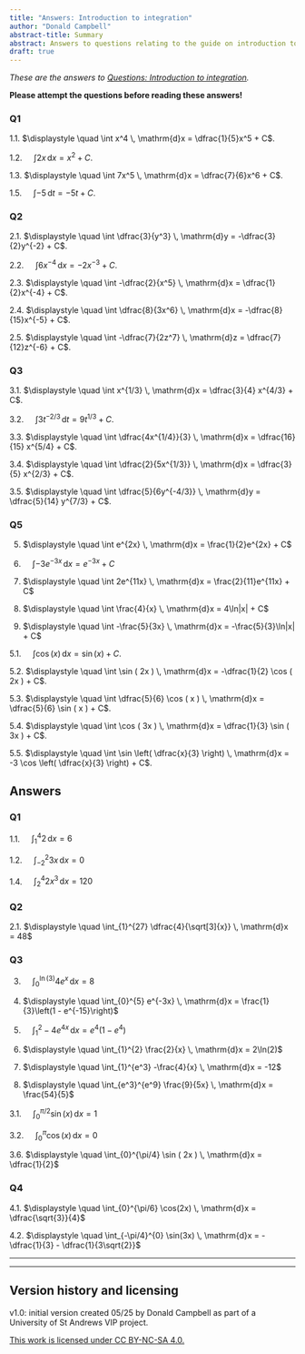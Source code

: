 ```yaml
---
title: "Answers: Introduction to integration"
author: "Donald Campbell"
abstract-title: Summary
abstract: Answers to questions relating to the guide on introduction to integration.
draft: true
---
```


*These are the answers to [Questions: Introduction to integration](../questions/qs-introtointegration.qmd).*

**Please attempt the questions before reading these answers!**

<!-- ANSWERS TO INTRO TO INTEGRATION -->

### Q1 {.unnumbered}

1.1. $\displaystyle \quad \int x^4 \, \mathrm{d}x = \dfrac{1}{5}x^5 + C$.

1.2. $\displaystyle \quad \int 2x \, \mathrm{d}x = x^2 + C$.

1.3. $\displaystyle \quad \int 7x^5 \, \mathrm{d}x = \dfrac{7}{6}x^6 + C$.

<!-- 1.4. $\displaystyle \quad \dfrac{3}{2}x^2 + C$. -->

1.5. $\displaystyle \quad \int -5 \, \mathrm{d}t = -5t + C$.

<!-- 1.6. $\displaystyle \quad x^2 - \dfrac{5}{3}x^3 + C$. -->

<!-- 1.7. $\displaystyle \quad \dfrac{4}{3}x^3 + 2x + C$. -->

<!-- 1.8. $\displaystyle \quad -10x^{-1} - x^2 + C$. -->

<!-- 1.9. $\displaystyle \quad \dfrac{1}{3}x^9 - \dfrac{4}{3}x^{-3} - x^2 + C$. -->

<!-- 1.10. $\displaystyle \quad \dfrac{5}{2}x^2 + x^{-2} - \dfrac{3}{5}x^5 + C$. -->

### Q2 {.unnumbered}


2.1. $\displaystyle \quad \int \dfrac{3}{y^3} \, \mathrm{d}y = -\dfrac{3}{2}y^{-2} + C$.

2.2. $\displaystyle \quad \int 6x^{-4} \, \mathrm{d}x = -2x^{-3} + C$.

2.3. $\displaystyle \quad \int -\dfrac{2}{x^5} \, \mathrm{d}x = \dfrac{1}{2}x^{-4} + C$.

2.4. $\displaystyle \quad \int \dfrac{8}{3x^6} \, \mathrm{d}x = -\dfrac{8}{15}x^{-5} + C$.

2.5. $\displaystyle \quad \int -\dfrac{7}{2z^7} \, \mathrm{d}z = \dfrac{7}{12}z^{-6} + C$.

<!-- 2.6. $\displaystyle \quad -\dfrac{5}{3}x^{-3} - \dfrac{3}{4}x^{-4} + C$. -->

<!-- 2.7. $\displaystyle \quad -\dfrac{2}{3}x^{-2} + \dfrac{1}{5}x^{-6} + C$. -->

<!-- 2.8. $\displaystyle \quad -\dfrac{7}{3}x^{-3} + \dfrac{1}{4}x^4 + \dfrac{2}{5}x^{-5} + C$. -->

<!-- 2.9. $\displaystyle \quad -\dfrac{3}{4}x^{-4} - \dfrac{4}{5}x^{-5} - x + C$. -->

<!-- 2.10. $\displaystyle \quad -\dfrac{9}{8}x^{-8} - \dfrac{4}{35}x^{-5} + \dfrac{1}{3}x^{-7} + C$. -->

### Q3 {.unnumbered}

3.1. $\displaystyle \quad \int x^{1/3} \, \mathrm{d}x = \dfrac{3}{4} x^{4/3} + C$.

3.2. $\displaystyle \quad \int 3t^{-2/3} \, \mathrm{d}t = 9t^{1/3} + C$.

3.3. $\displaystyle \quad \int \dfrac{4x^{1/4}}{3} \, \mathrm{d}x = \dfrac{16}{15} x^{5/4} + C$.

3.4. $\displaystyle \quad \int \dfrac{2}{5x^{1/3}} \, \mathrm{d}x = \dfrac{3}{5} x^{2/3} + C$.

3.5. $\displaystyle \quad \int \dfrac{5}{6y^{-4/3}} \, \mathrm{d}y = \dfrac{5}{14} y^{7/3} + C$.

<!-- 3.6. $\displaystyle \quad \dfrac{3}{2} x^{4/3} + C$. -->

<!-- 3.7. $\displaystyle \quad 8 x^{3/4} + C$. -->

<!-- 3.8. $\displaystyle \quad \dfrac{1}{4}x^4 + \dfrac{9}{8} x^{2/3} + \dfrac{4}{5} x^{5/4} + C$. -->

<!-- 3.9. $\displaystyle \quad \dfrac{5}{6} x^{6/5} - 6x^{2/3} + C$. -->

<!-- 3.10. $\displaystyle \quad \dfrac{4}{9} x^{9/4} + C$. -->

<!-- 3.11. $\displaystyle \quad x^2 - \dfrac{3}{7} x^{7/3} + C$. -->

<!-- 3.12. $\displaystyle \quad \dfrac{1}{12}x^4 - \dfrac{2}{7} x^{7/3} + C$. -->

<!-- 3.13. $\displaystyle \quad \dfrac{135}{14}x^{14/3} + \dfrac{45}{2}x^{8/3} + 30x^{2/3} + C$. -->

<!-- 3.14. $\displaystyle \quad \dfrac{1}{3}x^9 + \dfrac{1}{2}x^8 + x^6 + \dfrac{8}{5}x^5 + x^3 + 2x^2 + C$. -->

<!-- 3.15. $\displaystyle \quad \dfrac{32}{19}x^{19/4} + \dfrac{96}{11}x^{11/4} + 24x^{3/4} + C$. -->

<!-- ### Q4 {.unnumbered} -->

<!-- 4.1. $\displaystyle \quad \dfrac{1}{3}x^3 - 2x + C$. -->

<!-- 4.2. $\displaystyle \quad \dfrac{1}{2}x^2 + 3x^{-1} + C$. -->

<!-- 4.3. $\displaystyle \quad \dfrac{2}{5}x^{5/2} - 2x^{1/2} + C$. -->

<!-- 4.4. $\displaystyle \quad \dfrac{3}{11}x^{11/3} + 3x^{5/3} + C$. -->

<!-- 4.5. $\displaystyle \quad \dfrac{1}{2}x^4 - x^2 - 3x - 3x^{-1} + C$. -->

<!-- 4.6. $\displaystyle \quad -18x^{-2} + 8x^{-3} - x^{-4} + C$. -->

<!-- 4.7. $\displaystyle \quad -\dfrac{16}{3}x^{3/2} - 10x^{-1/2} + C$. -->

### Q5 {.unnumbered}

5. $\displaystyle \quad \int e^{2x} \, \mathrm{d}x =  \frac{1}{2}e^{2x} + C$

5. $\displaystyle \quad \int -3e^{-3x} \, \mathrm{d}x = e^{-3x} + C$

5. $\displaystyle \quad \int 2e^{11x} \, \mathrm{d}x = \frac{2}{11}e^{11x} + C$

5. $\displaystyle \quad \int \frac{4}{x} \, \mathrm{d}x = 4\ln|x| + C$

5. $\displaystyle \quad \int -\frac{5}{3x} \, \mathrm{d}x = -\frac{5}{3}\ln|x| + C$

5.1. $\displaystyle \quad \int \cos (x) \, \mathrm{d}x = \sin ( x ) + C$.

5.2. $\displaystyle \quad \int \sin ( 2x ) \, \mathrm{d}x = -\dfrac{1}{2} \cos ( 2x ) + C$.

5.3. $\displaystyle \quad \int \dfrac{5}{6} \cos ( x ) \, \mathrm{d}x = \dfrac{5}{6} \sin ( x ) + C$.

5.4. $\displaystyle \quad \int \cos ( 3x ) \, \mathrm{d}x = \dfrac{1}{3} \sin ( 3x ) + C$.

5.5. $\displaystyle \quad \int \sin \left( \dfrac{x}{3} \right) \, \mathrm{d}x = -3 \cos \left( \dfrac{x}{3} \right) + C$.

<!-- 5.6. $\displaystyle \quad \dfrac{4}{15} \sin \left( 3x-\dfrac{\pi}{4} \right) + C$. -->

<!-- 5.7. $\displaystyle \quad \dfrac{9}{4} \cos \left( \dfrac{\pi}{3} - \dfrac{4x}{9} \right) + C$. -->

<!-- 5.8. $\displaystyle \quad -\dfrac{1}{6} \sin \left( 3x + \dfrac{\pi}{2} \right) + C$. -->

<!-- 5.9. $\displaystyle \quad -16 \cos \left( \dfrac{x}{4} - \dfrac{\pi}{2} \right) + C$. -->

<!-- 5.10. $\displaystyle \quad -\dfrac{3}{25} \sin \left( \dfrac{\pi}{6} - 5x \right) + C$. -->

<!-- ANSWERS TO DEFINITE INTEGRATION -->

## Answers {.unnumbered}

### Q1 {.unnumbered}

1.1. $\displaystyle \quad \int_{1}^{4} 2 \, \mathrm{d}x = 6$

1.2. $\displaystyle \quad \int_{-2}^{2} 3x \, \mathrm{d}x = 0$

<!-- 1.3. $\displaystyle \quad \int_{-2}^{1} ( 3-5x ) \, \mathrm{d}x = \dfrac{33}{2}$ -->

1.4. $\displaystyle \quad \int_{2}^{4} 2x^3 \, \mathrm{d}x = 120$

<!-- 1.5. $\displaystyle \quad \int_{0}^{2} ( 4x^2 - 3x + 1 ) \, \mathrm{d}x = \dfrac{20}{3}$ -->

<!-- 1.6. $\displaystyle \quad \int_{0}^{2} ( 2x^4 + 3) \, \mathrm{d}x = \dfrac{94}{5}$ -->

<!-- 1.7. $\displaystyle \quad \int_{-2}^{2} ( x-2 ) ( 2x+1 ) \, \mathrm{d}x = \dfrac{8}{3}$ -->

<!-- 1.8. $\displaystyle \quad \int_{0}^{3} x^2 ( 3x-2 ) \, \mathrm{d}x = \dfrac{171}{4}$ -->

### Q2 {.unnumbered}

2.1. $\displaystyle \quad \int_{1}^{27} \dfrac{4}{\sqrt[3]{x}} \, \mathrm{d}x = 48$

<!-- 2.2. $\displaystyle \quad \int_{1}^{4} (2\sqrt{x} + x^2) \, \mathrm{d}x = \dfrac{91}{3}$ -->

<!-- 2.3. $\displaystyle \quad \int_{1}^{4} ( x^{3/2} - x^{-1/2} ) \, \mathrm{d}x = \dfrac{52}{5}$ -->

<!-- 2.4. $\displaystyle \quad \int_{0}^{3} ( 2x^3 - 7x + 5 ) \, \mathrm{d}x = 24$ -->

<!-- 2.5. $\displaystyle \quad \int_{1}^{4} ( 6x^{-2} - 2x^{1/2} ) \, \mathrm{d}x = -\dfrac{29}{6}$ -->

<!-- 2.6. $\displaystyle \quad \int_{0}^{1} (2x+1)^3 \, \mathrm{d}x = 10$ -->

<!-- 2.7. $\displaystyle \quad \int_{-1}^{1} (4-3x)^2 \, \mathrm{d}x = 38$ -->

<!-- 2.8. $\displaystyle \quad \int_{0}^{2} (1+x)^3 \, \mathrm{d}x = 20$ -->

<!-- 2.9. $\displaystyle \quad \int_{1}^{4} \left( \dfrac{x}{2} - 3 \right)^2 \, \mathrm{d}x = \dfrac{39}{4}$ -->

<!-- 2.10. $\displaystyle \quad \int_{-1}^{1} (2x+3)^2 \, \mathrm{d}x = \dfrac{62}{3}$ -->

### Q3 {.unnumbered}

3. $\displaystyle \quad \int_{0}^{\ln(3)} 4e^x \, \mathrm{d}x = 8$

3. $\displaystyle \quad \int_{0}^{5} e^{-3x} \, \mathrm{d}x = \frac{1}{3}\left(1 - e^{-15}\right)$

3. $\displaystyle \quad \int_{1}^{2} -4e^{4x} \, \mathrm{d}x = e^4(1-e^4)$

3. $\displaystyle \quad \int_{1}^{2} \frac{2}{x} \, \mathrm{d}x = 2\ln(2)$

3. $\displaystyle \quad \int_{1}^{e^3} -\frac{4}{x} \, \mathrm{d}x = -12$

3. $\displaystyle \quad \int_{e^3}^{e^9} \frac{9}{5x} \, \mathrm{d}x = \frac{54}{5}$

3.1. $\displaystyle \quad \int_{0}^{\pi/2} \sin ( x ) \, \mathrm{d}x = 1$

3.2. $\displaystyle \quad \int_{0}^{\pi} \cos ( x ) \, \mathrm{d}x = 0$

<!-- 3.3. $\displaystyle \quad \int_{\pi/2}^{\pi} \sin ( x ) \, \mathrm{d}x = 1$ -->

<!-- 3.4. $\displaystyle \quad \int_{\pi}^{2\pi} \sin ( x ) \, \mathrm{d}x = -2$ -->

<!-- 3.5. $\displaystyle \quad \int_{0}^{3\pi/2} \sin ( x ) \, \mathrm{d}x = 1$ -->

3.6. $\displaystyle \quad \int_{0}^{\pi/4} \sin ( 2x ) \, \mathrm{d}x = \dfrac{1}{2}$

<!-- 3.7. $\displaystyle \quad \int_{0}^{\pi} \sin ( 2x ) \, \mathrm{d}x = 0$ -->

<!-- 3.8. $\displaystyle \quad \int_{\pi/4}^{3\pi/2} \cos ( 2x ) \, \mathrm{d}x = -\dfrac{1}{2}$ -->

<!-- 3.9. $\displaystyle \quad \int_{\pi/4}^{\pi/2} \cos ( 2x ) \, \mathrm{d}x = -\dfrac{1}{2}$ -->

<!-- 3.10. $\displaystyle \quad \int_{0}^{4\pi} \cos \left( \dfrac{x}{2} \right) \, \mathrm{d}x = 0$ -->

### Q4 {.unnumbered}

4.1. $\displaystyle \quad \int_{0}^{\pi/6} \cos(2x) \, \mathrm{d}x = \dfrac{\sqrt{3}}{4}$

4.2. $\displaystyle \quad \int_{-\pi/4}^{0} \sin(3x) \, \mathrm{d}x = -\dfrac{1}{3} - \dfrac{1}{3\sqrt{2}}$

<!-- 4.3. $\displaystyle \quad \int_{0}^{\pi/3} ( \sin(x) + \cos(x) ) \, \mathrm{d}x = \dfrac{1}{2} + \dfrac{\sqrt{3}}{2}$ -->

<!-- 4.4. $\displaystyle \quad \int_{\pi/6}^{\pi/2} \cos\left(4x - \dfrac{\pi}{3}\right) \, \mathrm{d}x = -\dfrac{\sqrt{3}}{4}$ -->

<!-- 4.5. $\displaystyle \quad \int_{-\pi/6}^{\pi/6} \sin(x) \, \mathrm{d}x = 0$ -->

<!-- 4.6. $\displaystyle \quad \int_{0}^{\pi/2} \cos\left(2x + \dfrac{\pi}{6}\right) \, \mathrm{d}x = -\dfrac{1}{2}$ -->

<!-- 4.7. $\displaystyle \quad \int_{-\pi/3}^{\pi/3} \sin(5x) \, \mathrm{d}x = 0$ -->

<!-- 4.8. $\displaystyle \quad \int_{\pi/6}^{\pi/4} ( \cos(x) - \sin(x) ) \, \mathrm{d}x = \sqrt{2} - \dfrac{\sqrt{3}}{2} - \dfrac{1}{2}$ -->

<!-- 4.9. $\displaystyle \quad \int_{0}^{\pi/4} \cos(6x) \, \mathrm{d}x = -\dfrac{1}{6}$ -->

<!-- 4.10. $\displaystyle \quad \int_{-\pi/6}^{\pi/6} \sin\left(3x - \dfrac{\pi}{4}\right) \, \mathrm{d}x = -\dfrac{\sqrt{2}}{3}$ -->

---

---

## Version history and licensing {.unnumbered}

v1.0: initial version created 05/25 by Donald Campbell as part of a University of St Andrews VIP project.

[This work is licensed under CC BY-NC-SA 4.0.](https://creativecommons.org/licenses/by-nc-sa/4.0/?ref=chooser-v1)
